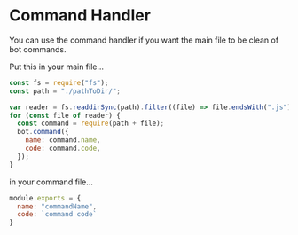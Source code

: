 
# Command Handler

You can use the command handler if you want the main file to be clean of bot commands.

<Callout>
  Put this in your main file...

```javascript
const fs = require("fs");
const path = "./pathToDir/";

var reader = fs.readdirSync(path).filter((file) => file.endsWith(".js"));
for (const file of reader) {
  const command = require(path + file);
  bot.command({
    name: command.name,
    code: command.code,
  });
}
```
</Callout>

<Callout>
  in your command file...

```javascript
module.exports = {
  name: "commandName",
  code: `command code`
}
```
</Callout>
